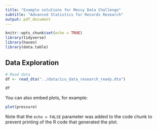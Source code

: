```yaml
---
title: "Example solutions for Messy Data Challenge"
subtitle: "Advanced Statistics for Records Research"
output: pdf_document
---
```


```r
knitr::opts_chunk$set(echo = TRUE)
library(tidyverse)
library(haven)
library(data.table)
```

## Data Exploration

```r
# Read data
df <- read_dta("../data/icu_data_research_ready.dta")

df
```



You can also embed plots, for example:

```r
plot(pressure)
```

Note that the `echo = FALSE` parameter was added to the code chunk to prevent printing of the R code that generated the plot.
